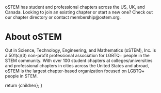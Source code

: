 
<Head>
  <title>Out in STEM</title>
</Head>

<NavBar />

<div className="flex">
  <div className="w-full h-96 relative">
    <Image
      src="/images/conference/2019-umich-group.jpg"
      layout="fill"
      objectFit="cover"
      alt=""
    />
    <div className="w-full absolute bottom-8 p-2 flex items-center content-center bg-black bg-opacity-[0.75]">
      <p className="text-white text-center w-[75%] mx-auto">
        oSTEM has student and professional chapters across the US, UK, and
        Canada. Looking to join an existing chapter or start a new one? Check
        out our chapter directory or contact membership@ostem.org.
      </p>
    </div>
  </div>
</div>

<main className="max-w-[800px] mx-auto px-4">

# About oSTEM

Out in Science, Technology, Engineering, and Mathematics (oSTEM), Inc. is a
501(c)(3) non-profit professional association for LGBTQ+ people in the STEM
community. With over 100 student chapters at colleges/universities and
professional chapters in cities across the United States and abroad, oSTEM is
the largest chapter-based organization focused on LGBTQ+ people in STEM.

</main>

<Footer />

  return <BaseLayout>{children}</BaseLayout>;
}

